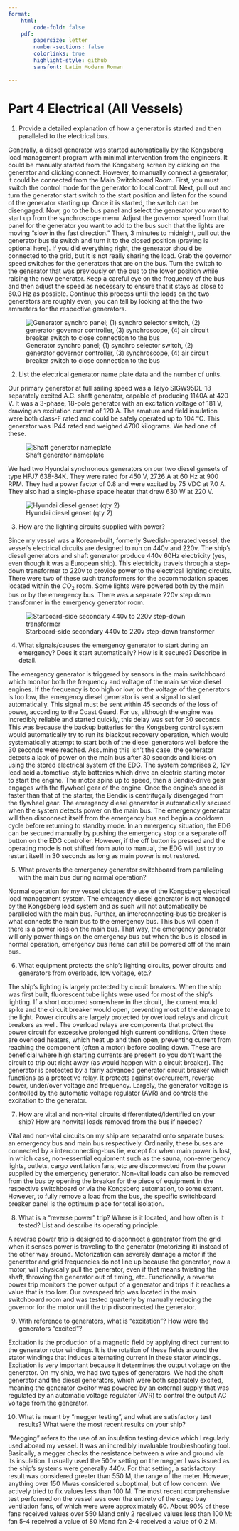 ```yaml
---
format:
    html: 
        code-fold: false
    pdf:
        papersize: letter
        number-sections: false
        colorlinks: true
        highlight-style: github
        sansfont: Latin Modern Roman

---
```


# Part 4 Electrical (All Vessels) {.unnumbered}

1.	Provide a detailed explanation of how a generator is started and then paralleled to the electrical bus.

Generally, a diesel generator was started automatically by the Kongsberg load management program with minimal intervention from the engineers. It could be manually started from the Kongsberg screen by clicking on the generator and clicking connect. However, to manually connect a generator, it could be connected from the Main Switchboard Room. First, you must switch the control mode for the generator to local control. Next, pull out and turn the generator start switch to the start position and listen for the sound of the generator starting up. Once it is started, the switch can be disengaged. Now, go to the bus panel and select the generator you want to start up from the synchroscope menu. Adjust the governor speed from that panel for the generator you want to add to the bus such that the lights are moving "slow in the fast direction." Then, 3 minutes to midnight, pull out the generator bus tie switch and turn it to the closed position (praying is optional here). If you did everything right, the generator should be connected to the grid, but it is not really sharing the load. Grab the governor speed switches for the generators that are on the bus. Turn the switch to the generator that was previously on the bus to the lower position while raising the new generator. Keep a careful eye on the frequency of the bus and then adjust the speed as necessary to ensure that it stays as close to 60.0 Hz as possible. Continue this process until the loads on the two generators are roughly even, you can tell by looking at the the two ammeters for the respective generators.

![Generator synchro panel; (1) synchro selector switch, (2) generator governor controller, (3) synchroscope, (4) air circuit breaker switch to close connection to the bus](Pictures/part4/synchro_panel.png)

2.	List the electrical generator name plate data and the number of units.

Our primary generator at full sailing speed was a Taiyo SIGW95DL-18 separately excited A.C. shaft generator, capable of producing 1140A at 420 V. It was a 3-phase, 18-pole generator with an excitation voltage of 181 V, drawing an excitation current of 120 A. The amature and field insulation were both class-F rated and could be safely operated up to 104 °C. This generator was IP44 rated and weighed 4700 kilograms. We had one of these.

![Shaft generator nameplate](Pictures/part4/shaft_gen_plate.png)

We had two Hyundai synchronous generators on our two diesel gensets of type HFJ7 638-84K. They were rated for 450 V, 2726 A at 60 Hz at 900 RPM. They had a power factor of 0.8 and were excited by 75 VDC at 7.0 A. They also had a single-phase space heater that drew 630 W at 220 V.

![Hyundai diesel genset (qty 2)](Pictures/part4/SSDG_gen.png)

3.	How are the lighting circuits supplied with power?

Since my vessel was a Korean-built, formerly Swedish-operated vessel, the vessel's electrical circuits are designed to run on 440v and 220v. The ship's diesel generators and shaft generator produce 440v 60Hz electricity (yes, even though it was a European ship). This electricity travels through a step-down transformer to 220v to provide power to the electrical lighting circuits. There were two of these such transformers for the accommodation spaces located within the $CO_2$ room. Some lights were powered both by the main bus or by the emergency bus. There was a separate 220v step down transformer in the emergency generator room.

![Starboard-side secondary 440v to 220v step-down transformer](Pictures/part4/transformer.png)

4.	What signals/causes the emergency generator to start during an emergency? Does it start automatically? How is it secured? Describe in detail.

The emergency generator is triggered by sensors in the main switchboard which monitor both the frequency and voltage of the main service diesel engines. If the frequency is too high or low, or the voltage of the generators is too low, the emergency diesel generator is sent a signal to start automatically. This signal must be sent within 45 seconds of the loss of power, according to the Coast Guard. For us, although the engine was incredibly reliable and started quickly, this delay was set for 30 seconds. This was because the backup batteries for the Kongsberg control system would automatically try to run its blackout recovery operation, which would systematically attempt to start both of the diesel generators well before the 30 seconds were reached. Assuming this isn't the case, the generator detects a lack of power on the main bus after 30 seconds and kicks on using the stored electrical system of the EDG. The system comprises 2, 12v lead acid automotive-style batteries which drive an electric starting motor to start the engine. The motor spins up to speed, then a Bendix-drive gear engages with the flywheel gear of the engine. Once the engine's speed is faster than that of the starter, the Bendix is centrifugally disengaged from the flywheel gear. The emergency diesel generator is automatically secured when the system detects power on the main bus. The emergency generator will then disconnect itself from the emergency bus and begin a cooldown cycle before returning to standby mode. In an emergency situation, the EDG can be secured manually by pushing the emergency stop or a separate off button on the EDG controller. However, if the off button is pressed and the operating mode is not shifted from auto to manual, the EDG will just try to restart itself in 30 seconds as long as main power is not restored.

5.	What prevents the emergency generator switchboard from paralleling with the main bus during normal operation?

Normal operation for my vessel dictates the use of the Kongsberg electrical load management system. The emergency diesel generator is not managed by the Kongsberg load system and as such will not automatically be paralleled with the main bus. Further, an interconnecting-bus tie breaker is what connects the main bus to the emergency bus. This bus will open if there is a power loss on the main bus. That way, the emergency generator will only power things on the emergency bus but when the bus is closed in normal operation, emergency bus items can still be powered off of the main bus.

6.	What equipment protects the ship's lighting circuits, power circuits and generators from overloads, low voltage, etc.?

The ship's lighting is largely protected by circuit breakers. When the ship was first built, fluorescent tube lights were used for most of the ship's lighting. If a short occurred somewhere in the circuit, the current would spike and the circuit breaker would open, preventing most of the damage to the light. Power circuits are largely protected by overload relays and circuit breakers as well. The overload relays are components that protect the power circuit for excessive prolonged high current conditions. Often these are overload heaters, which heat up and then open, preventing current from reaching the component (often a motor) before cooling down. These are beneficial where high starting currents are present so you don't want the circuit to trip out right away (as would happen with a circuit breaker). The generator is protected by a fairly advanced generator circuit breaker which functions as a protective relay. It protects against overcurrent, reverse power, under/over voltage and frequency. Largely, the generator voltage is controlled by the automatic voltage regulator (AVR) and controls the excitation to the generator.

7.	How are vital and non-vital circuits differentiated/identified on your ship? How are nonvital loads removed from the bus if needed?

Vital and non-vital circuits on my ship are separated onto separate buses: an emergency bus and main bus respectively. Ordinarily, these buses are connected by a interconnecting-bus tie, except for when main power is lost, in which case, non-essential equipment such as the sauna, non-emergency lights, outlets, cargo ventilation fans, etc are disconnected from the power supplied by the emergency generator. Non-vital loads can also be removed from the bus by opening the breaker for the piece of equipment in the respective switchboard or via the Kongsberg automation, to some extent. However, to fully remove a load from the bus, the specific switchboard breaker panel is the optimum place for total isolation.

8.	What is a "reverse power" trip? Where is it located, and how often is it tested? List and describe its operating principle.

A reverse power trip is designed to disconnect a generator from the grid when it senses power is traveling to the generator (motorizing it) instead of the other way around. Motorization can severely damage a motor if the generator and grid frequencies do not line up because the generator, now a motor, will physically pull the generator, even if that means twisting the shaft, throwing the generator out of timing, etc. Functionally, a reverse power trip monitors the power output of a generator and trips if it reaches a value that is too low. Our overspeed trip was located in the main switchboard room and was tested quarterly by manually reducing the governor for the motor until the trip disconnected the generator.

9.	With reference to generators, what is "excitation"?	How were the generators “excited”?

Excitation is the production of a magnetic field by applying direct current to the generator rotor windings. It is the rotation of these fields around the stator windings that induces alternating current in these stator windings. Excitation is very important because it determines the output voltage on the generator. On my ship, we had two types of generators. We had the shaft generator and the diesel generators, which were both separately excited, meaning the generator excitor was powered by an external supply that was regulated by an automatic voltage regulator (AVR) to control the output AC voltage from the generator.

10.	What is meant by "megger testing", and what are satisfactory test results? What were the most recent results on your ship?

"Megging" refers to the use of an insulation testing device which I regularly used aboard my vessel. It was an incredibly invaluable troubleshooting tool. Basically, a megger checks the resistance between a wire and ground via its insulation. I usually used the 500v setting on the megger I was issued as the ship's systems were generally 440v. For that setting, a satisfactory result was considered greater than 550 M\Omega, the range of the meter. However, anything over 150 M\Omega was considered suboptimal, but of low concern. We actively tried to fix values less than 100 M\Omega. The most recent comprehensive test performed on the vessel was over the entirety of the cargo bay ventilation fans, of which were were approximately 60. About 90% of these fans received values over 550 M\Omega and only 2 received values less than 100 M\Omega: fan 5-4 received a value of 80 M\Omega and fan 2-4 received a value of 0.2 M\Omega.